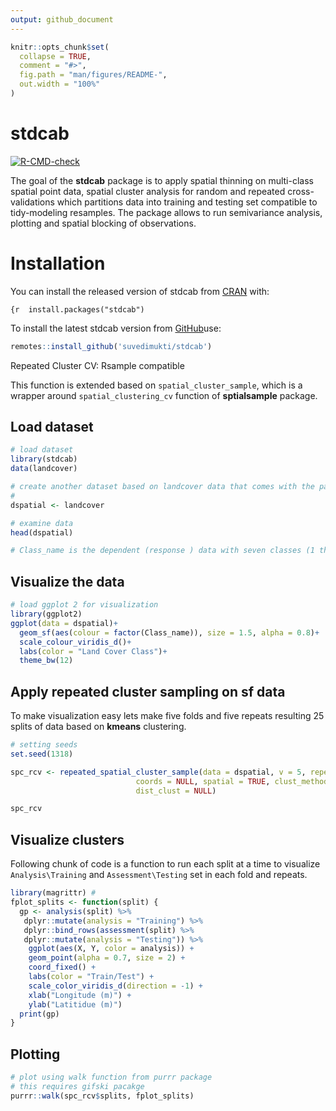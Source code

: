 ```yaml
---
output: github_document
---
```


<!-- README.md is generated from README.Rmd. Please edit that file -->

```r
knitr::opts_chunk$set(
  collapse = TRUE,
  comment = "#>",
  fig.path = "man/figures/README-",
  out.width = "100%"
)
```

# stdcab

<!-- badges: start -->
[![R-CMD-check](https://github.com/suvedimukti/stdcab/actions/workflows/R-CMD-check.yaml/badge.svg)](https://github.com/suvedimukti/stdcab/actions/workflows/R-CMD-check.yaml)
<!-- badges: end -->

The goal of the **stdcab** package is to apply spatial thinning on multi-class spatial point data, spatial cluster analysis for random and repeated cross-validations which partitions data into training and testing set compatible to tidy-modeling resamples. The package allows to run semivariance analysis, plotting and spatial blocking of observations.

# Installation

You can install the released version of stdcab from [CRAN](https://cran.r-project.org) with:

``` {r 
install.packages("stdcab")
```

To install the latest stdcab version from [GitHub](https://github.com/)use:

```r
remotes::install_github('suvedimukti/stdcab')
```
 Repeated Cluster CV: Rsample compatible

 This function is extended based on `spatial_cluster_sample`, which is a wrapper around `spatial_clustering_cv` function of **sptialsample** package.
 
##  Load dataset

```r
# load dataset
library(stdcab)
data(landcover)

# create another dataset based on landcover data that comes with the package
#
dspatial <- landcover

# examine data
head(dspatial)

# Class_name is the dependent (response ) data with seven classes (1 through  7)
```

## Visualize the data 

```r
# load ggplot 2 for visualization
library(ggplot2)
ggplot(data = dspatial)+
  geom_sf(aes(colour = factor(Class_name)), size = 1.5, alpha = 0.8)+
  scale_colour_viridis_d()+
  labs(color = "Land Cover Class")+
  theme_bw(12)
```

## Apply repeated cluster sampling on sf data

To make visualization easy lets make five folds and five repeats resulting 25
splits of data based on **kmeans** clustering. 

```r
# setting seeds
set.seed(1318)

spc_rcv <- repeated_spatial_cluster_sample(data = dspatial, v = 5, repeats = 5,
                            coords = NULL, spatial = TRUE, clust_method = "kmeans", 
                            dist_clust = NULL)

spc_rcv


```

## Visualize clusters 

Following chunk of code is a function to run each split at a time to visualize 
`Analysis\Training` and `Assessment\Testing` set in each fold and repeats.

```r
library(magrittr) # 
fplot_splits <- function(split) {
  gp <- analysis(split) %>%
   dplyr::mutate(analysis = "Training") %>%
   dplyr::bind_rows(assessment(split) %>%
   dplyr::mutate(analysis = "Testing")) %>%
    ggplot(aes(X, Y, color = analysis)) +
    geom_point(alpha = 0.7, size = 2) +
    coord_fixed() +
    labs(color = "Train/Test") +
    scale_color_viridis_d(direction = -1) +
    xlab("Longitude (m)") +
    ylab("Latitidue (m)")
  print(gp)
}
```

## Plotting 
```r
# plot using walk function from purrr package
# this requires gifski pacakge
purrr::walk(spc_rcv$splits, fplot_splits)
```
